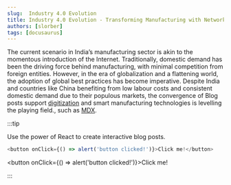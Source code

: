 ```yaml
---
slug:  Industry 4.0 Evolution
title: Industry 4.0 Evolution - Transforming Manufacturing with Network-Aware Applications
authors: [slorber]
tags: [docusaurus]
---
```


The current scenario in India’s manufacturing sector is akin to the momentous introduction of the Internet.
Traditionally, domestic demand has been the driving force behind manufacturing, with minimal competition from foreign entities.
 However, in the era of globalization and a flattening world, the adoption of global best practices has become imperative.
  Despite India and countries like China benefiting from low labour costs and consistent domestic demand due to their populous markets, the convergence of
Blog posts support [digitization](https://www.comviva.com/blog/guest-blogs/telecom-customer-experience-key-success/) and smart manufacturing technologies is levelling the playing field., such as [MDX](https://mdxjs.com/).

:::tip

Use the power of React to create interactive blog posts.

```js
<button onClick={() => alert('button clicked!')}>Click me!</button>
```

<button onClick={() => alert('button clicked!')}>Click me!</button>

:::
